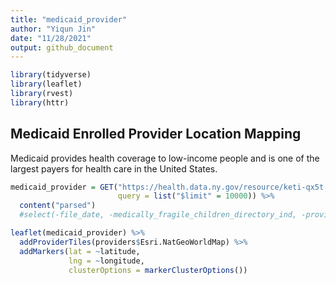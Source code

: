 ```yaml
---
title: "medicaid_provider"
author: "Yiqun Jin"
date: "11/28/2021"
output: github_document
---
```


```r
library(tidyverse)
library(leaflet)
library(rvest)
library(httr)
```

## Medicaid Enrolled Provider Location Mapping

Medicaid provides health coverage to low-income people and is one of the largest payers for health care in the United States.

```r
medicaid_provider = GET("https://health.data.ny.gov/resource/keti-qx5t.csv",
                        query = list("$limit" = 10000)) %>% 
  content("parsed") 
  #select(-file_date, -medically_fragile_children_directory_ind, -provider_email)
```



```r
leaflet(medicaid_provider) %>% 
  addProviderTiles(providers$Esri.NatGeoWorldMap) %>% 
  addMarkers(lat = ~latitude, 
             lng = ~longitude, 
             clusterOptions = markerClusterOptions())
```

